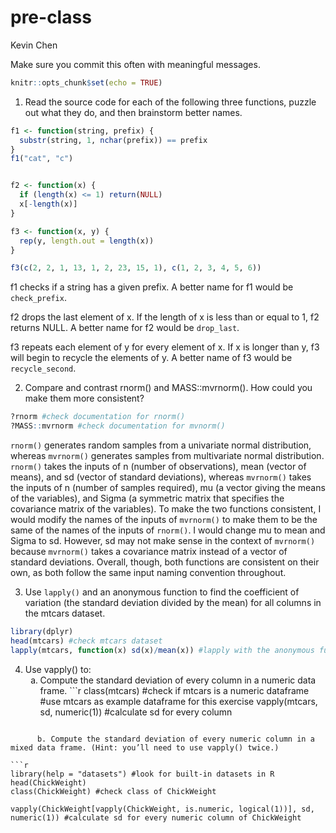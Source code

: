 # pre-class
Kevin Chen

Make sure you commit this often with meaningful messages. 



```r
knitr::opts_chunk$set(echo = TRUE)
```


1. Read the source code for each of the following three functions, puzzle out what they do, and then brainstorm better names.

```r
f1 <- function(string, prefix) {
  substr(string, 1, nchar(prefix)) == prefix
}
f1("cat", "c")


f2 <- function(x) {
  if (length(x) <= 1) return(NULL)
  x[-length(x)]
}

f3 <- function(x, y) {
  rep(y, length.out = length(x))
}

f3(c(2, 2, 1, 13, 1, 2, 23, 15, 1), c(1, 2, 3, 4, 5, 6))
```

f1 checks if a string has a given prefix. A better name for f1 would be `check_prefix`.
      
f2 drops the last element of x. If the length of x is less than or equal to 1, f2 returns NULL. A better name for f2 would be `drop_last`.
       
f3 repeats each element of y for every element of x. If x is longer than y, f3 will begin to recycle the elements of y. A better name of f3 would be `recycle_second`.

2. Compare and contrast rnorm() and MASS::mvrnorm(). How could you make them more consistent?

```r
?rnorm #check documentation for rnorm()
?MASS::mvrnorm #check documentation for mvnorm()

```
`rnorm()` generates random samples from a univariate normal distribution, whereas `mvrnorm()` generates samples from multivariate normal distribution. `rnorm()` takes the inputs of n (number of observations), mean (vector of means), and sd (vector of standard deviations), whereas `mvrnorm()` takes the inputs of n (number of samples required), mu (a vector giving the means of the variables), and Sigma (a symmetric matrix that specifies the covariance matrix of the variables). To make the two functions consistent, I would modify the names of the inputs of `mvrnorm()` to make them to be the same of the names of the inputs of `rnorm()`. I would change mu to mean and Sigma to sd. However, sd may not make sense in the context of `mvrnorm()` because `mvrnorm()` takes a covariance matrix instead of a vector of standard deviations. Overall, though, both functions are consistent on their own, as both follow the same input naming convention throughout.


3. Use `lapply()` and an anonymous function to find the coefficient of variation (the standard deviation divided by the mean) for all columns in the mtcars dataset.
```r
library(dplyr)
head(mtcars) #check mtcars dataset
lapply(mtcars, function(x) sd(x)/mean(x)) #lapply with the anonymous function
```

4. Use vapply() to:
      a. Compute the standard deviation of every column in a numeric data frame.
```r
class(mtcars) #check if mtcars is a numeric dataframe
#use mtcars as example dataframe for this exercise
vapply(mtcars, sd, numeric(1)) #calculate sd for every column

```

      b. Compute the standard deviation of every numeric column in a mixed data frame. (Hint: you’ll need to use vapply() twice.)

```r
library(help = "datasets") #look for built-in datasets in R
head(ChickWeight)
class(ChickWeight) #check class of ChickWeight

vapply(ChickWeight[vapply(ChickWeight, is.numeric, logical(1))], sd, numeric(1)) #calculate sd for every numeric column of ChickWeight
```
